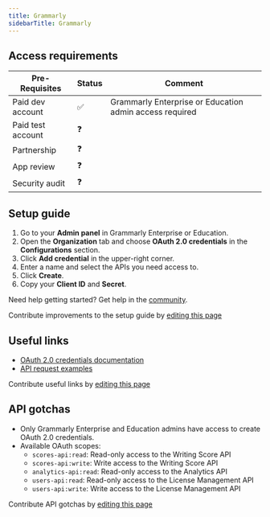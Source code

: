 ```yaml
---
title: Grammarly
sidebarTitle: Grammarly
---
```



<Overview />
<PreBuiltTooling />
<PreBuiltUseCases />

## Access requirements
| Pre-Requisites | Status | Comment|
| - | - | - |
| Paid dev account | ✅ | Grammarly Enterprise or Education admin access required |
| Paid test account | ❓ |  |
| Partnership | ❓ | |
| App review | ❓ |  |
| Security audit | ❓ | |


## Setup guide

1. Go to your **Admin panel** in Grammarly Enterprise or Education.
2. Open the **Organization** tab and choose **OAuth 2.0 credentials** in the **Configurations** section.
3. Click **Add credential** in the upper-right corner.
4. Enter a name and select the APIs you need access to.
5. Click **Create**.
6. Copy your **Client ID** and **Secret**.

<Tip>Need help getting started? Get help in the [community](https://nango.dev/slack).</Tip>

<Note>Contribute improvements to the setup guide by [editing this page](https://github.com/nangohq/nango/tree/master/docs-v2/integrations/all/grammarly.mdx)</Note>


## Useful links

-   [OAuth 2.0 credentials documentation](https://developer.grammarly.com/oauth-credentials.html)
-   [API request examples](https://developer.grammarly.com/your-first-api-request.html)

<Note>Contribute useful links by [editing this page](https://github.com/nangohq/nango/tree/master/docs-v2/integrations/all/grammarly.mdx)</Note>

## API gotchas

-   Only Grammarly Enterprise and Education admins have access to create OAuth 2.0 credentials.
-   Available OAuth scopes:
    - `scores-api:read`: Read-only access to the Writing Score API
    - `scores-api:write`: Write access to the Writing Score API
    - `analytics-api:read`: Read-only access to the Analytics API
    - `users-api:read`: Read-only access to the License Management API
    - `users-api:write`: Write access to the License Management API

<Note>Contribute API gotchas by [editing this page](https://github.com/nangohq/nango/tree/master/docs-v2/integrations/all/grammarly.mdx)</Note>
